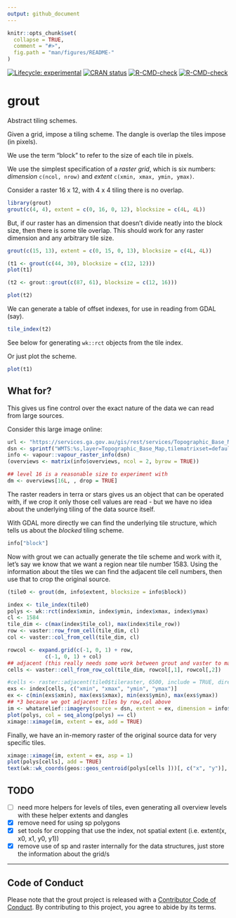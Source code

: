 ```yaml
---
output: github_document
---
```



<!-- README.md is generated from README.Rmd. Please edit that file -->

```r
knitr::opts_chunk$set(
  collapse = TRUE,
  comment = "#>",
  fig.path = "man/figures/README-"
)
```

<!-- badges: start -->
[![Lifecycle: experimental](https://img.shields.io/badge/lifecycle-experimental-orange.svg)](https://www.tidyverse.org/lifecycle/#experimental)
[![CRAN status](https://www.r-pkg.org/badges/version/grout)](https://CRAN.R-project.org/package=grout)
[![R-CMD-check](https://github.com/hypertidy/grout/workflows/R-CMD-check/badge.svg)](https://github.com/hypertidy/grout/actions)
[![R-CMD-check](https://github.com/hypertidy/grout/actions/workflows/R-CMD-check.yaml/badge.svg)](https://github.com/hypertidy/grout/actions/workflows/R-CMD-check.yaml)
<!-- badges: end -->
  
# grout

Abstract tiling schemes. 

Given a grid, impose a tiling scheme. The dangle is overlap the tiles impose (in pixels). 

We use the term "block" to refer to the size of each tile in pixels. 

We use the simplest specification of a *raster grid*, which is six numbers: *dimension* `c(ncol, nrow)` and *extent* `c(xmin, xmax, ymin, ymax)`. 

Consider a raster 16 x 12, with 4 x 4 tiling there is no overlap. 

```r
library(grout)
grout(c(4, 4), extent = c(0, 16, 0, 12), blocksize = c(4L, 4L))

```

But, if our raster has an dimension that doesn't divide neatly into the block size, 
then there is some tile overlap. This should work for any raster dimension and any arbitrary tile size. 


```r
grout(c(15, 13), extent = c(0, 15, 0, 13), blocksize = c(4L, 4L))

```


```r
(t1 <- grout(c(44, 30), blocksize = c(12, 12)))
plot(t1)

(t2 <- grout::grout(c(87, 61), blocksize = c(12, 16)))

plot(t2)
```

We can generate a table of offset indexes, for use in reading from GDAL (say). 

```r
tile_index(t2)
```

See below for generating `wk::rct` objects from the tile index. 


Or just plot the scheme. 

```r
plot(t1)
```

## What for? 

This gives us fine control over the exact nature of the data we can read from large sources. 

Consider this large image online: 

```r
url <- "https://services.ga.gov.au/gis/rest/services/Topographic_Base_Map/MapServer/WMTS/1.0.0/WMTSCapabilities.xml,layer=Topographic_Base_Map,tilematrixset=default028mm"
dsn <- sprintf("WMTS:%s,layer=Topographic_Base_Map,tilematrixset=default028mm", url)
info <- vapour::vapour_raster_info(dsn)
(overviews <- matrix(info$overviews, ncol = 2, byrow = TRUE))

## level 16 is a reasonable size to experiment with
dm <- overviews[16L, , drop = TRUE]

```

The raster readers in terra or stars gives us an object that can be operated with, if we crop it only those 
cell values are read - but we have no idea about the underlying tiling of the data source itself. 

With GDAL more directly we can find the underlying tile structure, which tells us about the *blocked* tiling
scheme. 

```r
info["block"]
```

Now with grout we can actually generate the tile scheme and work with it, let's say we know that we want a region near tile number 1583. Using the information about the tiles we can find the adjacent tile cell numbers, then use that to crop the original source. 


```r
(tile0 <- grout(dm, info$extent, blocksize = info$block))

index <- tile_index(tile0)
polys <- wk::rct(index$xmin, index$ymin, index$xmax, index$ymax)
cl <- 1584
tile_dim <- c(max(index$tile_col), max(index$tile_row))
row <- vaster::row_from_cell(tile_dim, cl)
col <- vaster::col_from_cell(tile_dim, cl)

rowcol <- expand.grid(c(-1, 0, 1) + row, 
            c(-1, 0, 1) + col)
## adjacent (this really needs some work between grout and vaster to make it obvious and easy)
cells <- vaster::cell_from_row_col(tile_dim, rowcol[,1], rowcol[,2])

#cells <- raster::adjacent(tile0$tileraster, 6500, include = TRUE, directions = 8)[, "to"]
exs <- index[cells, c("xmin", "xmax", "ymin", "ymax")]
ex <- c(min(exs$xmin), max(exs$xmax), min(exs$ymin), max(exs$ymax))
## *3 because we got adjacent tiles by row,col above
im <- whatarelief::imagery(source = dsn, extent = ex, dimension = info$block * 3, projection = info$projection)
plot(polys, col = seq_along(polys) == cl)
ximage::ximage(im, extent = ex, add = TRUE)


```

Finally, we have an in-memory raster of the original source data for very specific tiles. 

```r
ximage::ximage(im, extent = ex, asp = 1)
plot(polys[cells], add = TRUE)
text(wk::wk_coords(geos::geos_centroid(polys[cells ]))[, c("x", "y")], lab = cells, col = "firebrick", cex = 1.5)
```

## TODO

- [ ] need more helpers for levels of tiles, even generating all overview levels with these helper extents and dangles
- [x] remove need for using sp polygons
- [x] set tools for cropping that use the index, not spatial extent (i.e. extent(x, x0, x1, y0, y1))
- [x] remove use of sp and raster internally for the data structures, just store the information about the grid/s


---


## Code of Conduct
  
Please note that the grout project is released with a [Contributor Code of Conduct](https://contributor-covenant.org/version/2/0/CODE_OF_CONDUCT.html). By contributing to this project, you agree to abide by its terms.

